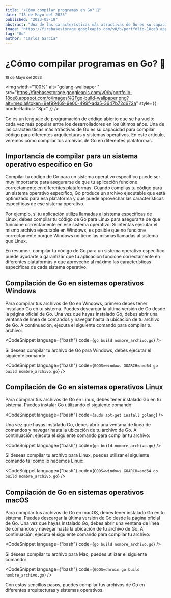 ```yaml
---
title: "¿Cómo compilar programas en Go? 🐹"
date: "18 de Mayo del 2023"
published: "2023-05-18"
abstract: "Una de las características más atractivas de Go es su capacidad para compilar código para diferentes arquitecturas y sistemas operativos. En este artículo, veremos cómo compilar tus archivos de Go en diferentes plataformas."
image: "https://firebasestorage.googleapis.com/v0/b/portfolio-18ce8.appspot.com/o/images%2Fgo-build-wallpaper.png?alt=media&token=9ef99469-9e00-499f-ada5-3647b72d672a"
tag: "Go"
author: "Carlos García"
---
```


# ¿Cómo compilar programas en Go? 🐹

<small>18 de Mayo del 2023</small>
<EditPost path="5-tips-go-deberias-conocer" />

<img
  width="100%"
  alt="golang-wallpaper "
  src="https://firebasestorage.googleapis.com/v0/b/portfolio-18ce8.appspot.com/o/images%2Fgo-build-wallpaper.png?alt=media&token=9ef99469-9e00-499f-ada5-3647b72d672a"
  style={{ borderRadius: "8px" }}
/>


Go es un lenguaje de programación de código abierto que se ha vuelto cada vez más popular entre los desarrolladores en los últimos años. Una de las características más atractivas de Go es su capacidad para compilar código para diferentes arquitecturas y sistemas operativos. En este artículo, veremos cómo compilar tus archivos de Go en diferentes plataformas.

## Importancia de compilar para un sistema operativo específico en Go

Compilar tu código de Go para un sistema operativo específico puede ser muy importante para asegurarse de que tu aplicación funcione correctamente en diferentes plataformas. Cuando compilas tu código para un sistema operativo específico, Go produce un archivo ejecutable que está optimizado para esa plataforma y que puede aprovechar las características específicas de ese sistema operativo.

Por ejemplo, si tu aplicación utiliza llamadas al sistema específicas de Linux, debes compilar tu código de Go para Linux para asegurarte de que funcione correctamente en ese sistema operativo. Si intentas ejecutar el mismo archivo ejecutable en Windows, es posible que no funcione correctamente porque Windows no tiene las mismas llamadas al sistema que Linux.

En resumen, compilar tu código de Go para un sistema operativo específico puede ayudarte a garantizar que tu aplicación funcione correctamente en diferentes plataformas y que aproveche al máximo las características específicas de cada sistema operativo.

## Compilación de Go en sistemas operativos Windows

Para compilar tus archivos de Go en Windows, primero debes tener instalado Go en tu sistema. Puedes descargar la última versión de Go desde la página oficial de Go. Una vez que hayas instalado Go, debes abrir una ventana de línea de comandos y navegar hasta la ubicación de tu archivo de Go. A continuación, ejecuta el siguiente comando para compilar tu archivo:

<CodeSnippet language={"bash"} code={`go build nombre_archivo.go`} />

Si deseas compilar tu archivo de Go para Windows, debes ejecutar el siguiente comando:

<CodeSnippet language={"bash"} code={`GOOS=windows GOARCH=amd64 go build nombre_archivo.go`} />


## Compilación de Go en sistemas operativos Linux

Para compilar tus archivos de Go en Linux, debes tener instalado Go en tu sistema. Puedes instalar Go utilizando el siguiente comando:

<CodeSnippet language={"bash"} code={`sudo apt-get install golang`} />


Una vez que hayas instalado Go, debes abrir una ventana de línea de comandos y navegar hasta la ubicación de tu archivo de Go. A continuación, ejecuta el siguiente comando para compilar tu archivo:

<CodeSnippet language={"bash"} code={`go build nombre_archivo.go`} />

Si deseas compilar tu archivo para Linux, puedes utilizar el siguiente comando tal como lo hacemos Linux:

<CodeSnippet language={"bash"} code={`GOOS=windows GOARCH=amd64 go build nombre_archivo.go`} />


## Compilación de Go en sistemas operativos macOS

Para compilar tus archivos de Go en macOS, debes tener instalado Go en tu sistema. Puedes descargar la última versión de Go desde la página oficial de Go. Una vez que hayas instalado Go, debes abrir una ventana de línea de comandos y navegar hasta la ubicación de tu archivo de Go. A continuación, ejecuta el siguiente comando para compilar tu archivo:

<CodeSnippet language={"bash"} code={`go build nombre_archivo.go`} />


Si deseas compilar tu archivo para Mac, puedes utilizar el siguiente comando:

<CodeSnippet language={"bash"} code={`GOOS=darwin go build nombre_archivo.go`} />

Con estos sencillos pasos, puedes compilar tus archivos de Go en diferentes arquitecturas y sistemas operativos.